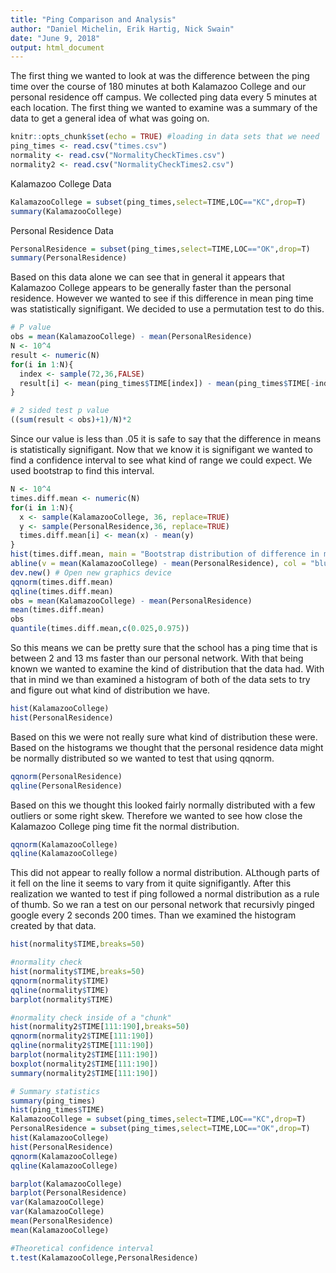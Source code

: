 ```yaml
---
title: "Ping Comparison and Analysis"
author: "Daniel Michelin, Erik Hartig, Nick Swain"
date: "June 9, 2018"
output: html_document
---
```

The first thing we wanted to look at was the difference between the ping time over the course of 180 minutes at both Kalamazoo College and our personal residence off campus.  We collected ping data every 5 minutes at each location.  The first thing we wanted to examine was a summary of the data to get a general idea of what was going on.
```r
knitr::opts_chunk$set(echo = TRUE) #loading in data sets that we need
ping_times <- read.csv("times.csv")
normality <- read.csv("NormalityCheckTimes.csv")
normality2 <- read.csv("NormalityCheckTimes2.csv")
```

Kalamazoo College Data
```r
KalamazooCollege = subset(ping_times,select=TIME,LOC=="KC",drop=T)
summary(KalamazooCollege)
```
Personal Residence Data
```r
PersonalResidence = subset(ping_times,select=TIME,LOC=="OK",drop=T)
summary(PersonalResidence)
```

Based on this data alone we can see that in general it appears that Kalamazoo College appears to be generally faster than the personal residence.  However we wanted to see if this difference in mean ping time was statistically signifigant.  We decided to use a permutation test to do this.

```r
# P value
obs = mean(KalamazooCollege) - mean(PersonalResidence)
N <- 10^4
result <- numeric(N)
for(i in 1:N){
  index <- sample(72,36,FALSE)
  result[i] <- mean(ping_times$TIME[index]) - mean(ping_times$TIME[-index])
}

# 2 sided test p value
((sum(result < obs)+1)/N)*2
```
Since our value is less than .05 it is safe to say that the difference in means is statistically signifigant.  Now that we know it is signifigant we wanted to find a confidence interval to see what kind of range we could expect.  We used bootstrap to find this interval.

```r
N <- 10^4
times.diff.mean <- numeric(N)
for(i in 1:N){
  x <- sample(KalamazooCollege, 36, replace=TRUE)
  y <- sample(PersonalResidence,36, replace=TRUE)
  times.diff.mean[i] <- mean(x) - mean(y)
}
hist(times.diff.mean, main = "Bootstrap distribution of difference in means") 
abline(v = mean(KalamazooCollege) - mean(PersonalResidence), col = "blue", lty = 2)
dev.new() # Open new graphics device 
qqnorm(times.diff.mean) 
qqline(times.diff.mean)
obs = mean(KalamazooCollege) - mean(PersonalResidence)
mean(times.diff.mean)
obs
quantile(times.diff.mean,c(0.025,0.975))
```

So this means we can be pretty sure that the school has a ping time that is between 2 and 13 ms faster than our personal network.  With that being known we wanted to examine the kind of distribution that the data had.  With that in mind we than examined a histogram of both of the data sets to try and figure out what kind of distribution we have.

```r
hist(KalamazooCollege)
hist(PersonalResidence)
```

Based on this we were not really sure what kind of distribution these were.  Based on the histograms we thought that the personal residence data might be normally distributed so we wanted to test that using qqnorm.

```r
qqnorm(PersonalResidence)
qqline(PersonalResidence)
```

Based on this we thought this looked fairly normally distributed with a few outliers or some right skew.  Therefore we wanted to see how close the Kalamazoo College ping time fit the normal distribution.

```r
qqnorm(KalamazooCollege)
qqline(KalamazooCollege)
```
This did not appear to really follow a normal distribution.  ALthough parts of it fell on the line it seems to vary from it quite signifigantly.  After this realization we wanted to test if ping followed a normal distribution as a rule of thumb.  So we ran a test on our personal network that recursivly pinged google every 2 seconds 200 times.  Than we examined the histogram created by that data.

```r
hist(normality$TIME,breaks=50)
```

```r
#normality check
hist(normality$TIME,breaks=50)
qqnorm(normality$TIME)
qqline(normality$TIME)
barplot(normality$TIME)

#normality check inside of a "chunk"
hist(normality2$TIME[111:190],breaks=50)
qqnorm(normality2$TIME[111:190])
qqline(normality2$TIME[111:190])
barplot(normality2$TIME[111:190])
boxplot(normality2$TIME[111:190])
summary(normality2$TIME[111:190])

# Summary statistics
summary(ping_times)
hist(ping_times$TIME)
KalamazooCollege = subset(ping_times,select=TIME,LOC=="KC",drop=T)
PersonalResidence = subset(ping_times,select=TIME,LOC=="OK",drop=T)
hist(KalamazooCollege)
hist(PersonalResidence)
qqnorm(KalamazooCollege)
qqline(KalamazooCollege)

barplot(KalamazooCollege)
barplot(PersonalResidence)
var(KalamazooCollege)
var(KalamazooCollege)
mean(PersonalResidence)
mean(KalamazooCollege)

#Theoretical confidence interval
t.test(KalamazooCollege,PersonalResidence)




```


